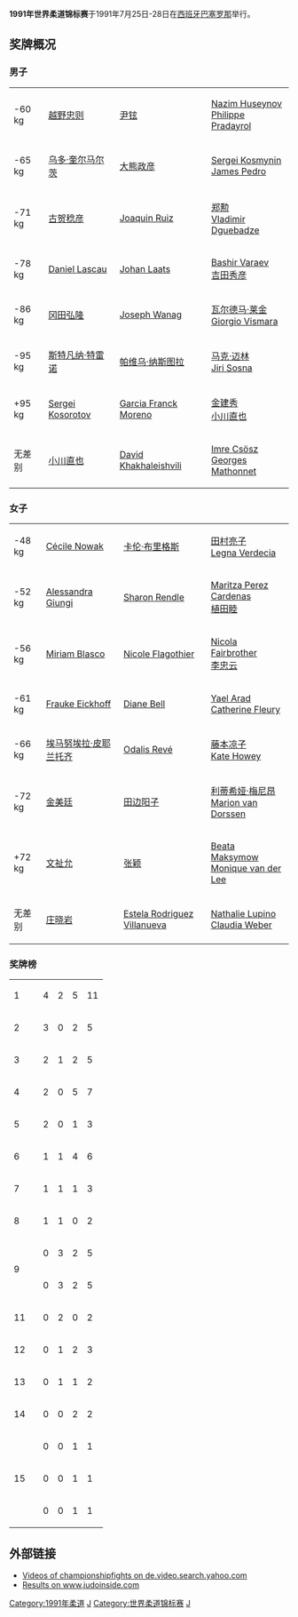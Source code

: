'''1991年世界柔道锦标赛'''于1991年7月25日-28日在[[西班牙|西班牙]][[巴塞罗那|巴塞罗那]]举行。

==奖牌概况==

===男子===
{| {{MedalistTable|type=项目}}
|-
|<nowiki>-60 kg</nowiki>
|{{flagicon|JPN}} [[越野忠则|越野忠则]]
|{{flagicon|KOR}} [[尹铉|尹铉]]
|{{flagicon|URS}} [[Nazim_Huseynov|Nazim Huseynov]] <br> {{flagicon|FRA}} [[Philippe_Pradayrol|Philippe Pradayrol]]
|-
|<nowiki>-65 kg</nowiki>
|{{flagicon|GER}} [[乌多·奎尔马尔茨|乌多·奎尔马尔茨]]
|{{flagicon|JPN}} [[大熊政彦|大熊政彦]]
|{{flagicon|URS}} [[Sergei_Kosmynin|Sergei Kosmynin]] <br> {{flagicon|USA}} [[James_Pedro|James Pedro]]
|-
|<nowiki>-71 kg</nowiki>
|{{flagicon|JPN}} [[古贺稔彦|古贺稔彦]]
|{{flagicon|ESP}} [[Joaquin_Ruiz|Joaquin Ruiz]]
|{{flagicon|KOR}} [[郑勲|郑勲]] <br> {{flagicon|URS}} [[Vladimir_Dguebadze|Vladimir Dguebadze]]
|-
|<nowiki>-78 kg</nowiki>
|{{flagicon|GER}} [[Daniel_Lascau|Daniel Lascau]]
|{{flagicon|BEL}} [[Johan_Laats|Johan Laats]]
|{{flagicon|URS}} [[Bashir_Varaev|Bashir Varaev]] <br> {{flagicon|JPN}} [[吉田秀彦|吉田秀彦]]
|-
|<nowiki>-86 kg</nowiki>
|{{flagicon|JPN}} [[冈田弘隆|冈田弘隆]]
|{{flagicon|USA}} [[Joseph_Wanag|Joseph Wanag]]
|{{flagicon|POL}} [[瓦尔德马·莱金|瓦尔德马·莱金]] <br> {{flagicon|ITA}} [[Giorgio_Vismara|Giorgio Vismara]]
|-
|<nowiki>-95 kg</nowiki>
|{{flagicon|FRA}} [[斯特凡纳·特雷诺|斯特凡纳·特雷诺]]
|{{flagicon|POL}} [[帕维乌·纳斯图拉|帕维乌·纳斯图拉]]
|{{flagicon|GER}} [[马克·迈林|马克·迈林]] <br> {{flagicon|CZE}} [[Jiri_Sosna|Jiri Sosna]]
|-
|<nowiki>+95 kg</nowiki>
|{{flagicon|URS}} [[Sergei_Kosorotov|Sergei Kosorotov]]
|{{flagicon|CUB}} [[Garcia_Franck_Moreno|Garcia Franck Moreno]]
|{{flagicon|KOR}} [[金建秀|金建秀]] <br> {{flagicon|JPN}} [[小川直也|小川直也]]
|-
|无差别
|{{flagicon|JPN}} [[小川直也|小川直也]]
|{{flagicon|URS}} [[David_Khakhaleishvili|David Khakhaleishvili]]
|{{flagicon|HUN}} [[Imre_Csösz|Imre Csösz]] <br> {{flagicon|FRA}} [[Georges_Mathonnet|Georges Mathonnet]]
|}

===女子===
{| {{MedalistTable|type=项目}}
|-
|<nowiki>-48 kg</nowiki>
|{{flagicon|FRA}} [[Cécile_Nowak|Cécile Nowak]]
|{{flagicon|GBR}} [[卡伦·布里格斯_(柔道运动员)|卡伦·布里格斯]]
|{{flagicon|JPN}} [[谷亮子|田村亮子]] <br> {{flagicon|CUB}} [[Legna_Verdecia|Legna Verdecia]]
|-
|<nowiki>-52 kg</nowiki>
|{{flagicon|ITA}} [[Alessandra_Giungi|Alessandra Giungi]]
|{{flagicon|GBR}} [[Sharon_Rendle|Sharon Rendle]]
|{{flagicon|CUB}} [[Maritza_Perez_Cardenas|Maritza Perez Cardenas]] <br> {{flagicon|JPN}} [[植田睦|植田睦]]
|-
|<nowiki>-56 kg</nowiki>
|{{flagicon|ESP}} [[Miriam_Blasco|Miriam Blasco]]
|{{flagicon|BEL}} [[Nicole_Flagothier|Nicole Flagothier]]
|{{flagicon|GBR}} [[Nicola_Fairbrother|Nicola Fairbrother]] <br> {{flagicon|CHN}} [[李忠云_(柔道运动员)|李忠云]]
|-
|<nowiki>-61 kg</nowiki>
|{{flagicon|GER}} [[Frauke_Eickhoff|Frauke Eickhoff]]
|{{flagicon|GBR}} [[Diane_Bell_(judoka)|Diane Bell]]
|{{flagicon|ISR}} [[Yael_Arad|Yael Arad]] <br> {{flagicon|FRA}} [[Catherine_Fleury|Catherine Fleury]]
|-
|<nowiki>-66 kg</nowiki>
|{{flagicon|ITA}} [[埃马努埃拉·皮耶兰托齐|埃马努埃拉·皮耶兰托齐]]
|{{flagicon|CUB}} [[Odalis_Revé|Odalis Revé]]
|{{flagicon|JPN}} [[渡边凉子|藤本凉子]] <br> {{flagicon|GBR}} [[Kate_Howey|Kate Howey]]
|-
|<nowiki>-72 kg</nowiki>
|{{flagicon|KOR}} [[金美廷|金美廷]]
|{{flagicon|JPN}} [[田边阳子|田边阳子]]
|{{flagicon|FRA}} [[利蒂希娅·梅尼昂|利蒂希娅·梅尼昂]] <br> {{flagicon|NED}} [[Marion_van_Dorssen|Marion van Dorssen]]
|-
|<nowiki>+72 kg</nowiki>
|{{flagicon|KOR}} [[文祉允|文祉允]]
|{{flagicon|CHN}} [[张颖_(柔道运动员)|张颖]]
|{{flagicon|POL}} [[Beata_Maksymow|Beata Maksymow]] <br> {{flagicon|NED}} [[Monique_van_der_Lee|Monique van der Lee]]
|-
|无差别
|{{flagicon|CHN}} [[庄晓岩|庄晓岩]]
|{{flagicon|CUB}} [[Estela_Rodriguez_Villanueva|Estela Rodriguez Villanueva]]
|{{flagicon|FRA}} [[Nathalie_Lupino|Nathalie Lupino]] <br> {{flagicon|GER}} [[Claudia_Weber|Claudia Weber]]
|}

===奖牌榜===
{| {{RankedMedalTable}}
|-
| 1 || align="left"|{{flagcountry|JPN}} || 4 || 2 || 5 || 11
|-
| 2 || align="left"|{{flagcountry|GER}} || 3 || 0 || 2 || 5
|-
| 3 || align="left"|{{flagcountry|KOR}} || 2 || 1 || 2 || 5
|-
| 4 || align="left"|{{flagcountry|FRA}} || 2 || 0 || 5 || 7
|-
| 5 || align="left"|{{flagcountry|ITA}} || 2 || 0 || 1 || 3
|-
| 6 || align="left"|{{flagcountry|URS}} || 1 || 1 || 4 || 6
|-
| 7 || align="left"|{{flagcountry|CHN}} || 1 || 1 || 1 || 3
|-
| 8 || align="left"|{{flagcountry|ESP}} || 1 || 1 || 0 || 2
|-
| rowspan=2| 9 || align="left"|{{flagcountry|GBR}} || 0 || 3 || 2 || 5
|-
| align="left"|{{flagcountry|CUB}} || 0 || 3 || 2 || 5
|-
| 11 || align="left"|{{flagcountry|BEL}} || 0 || 2 || 0 || 2
|-
| 12 || align="left"|{{flagcountry|POL}} || 0 || 1 || 2 || 3
|-
| 13 || align="left"|{{flagcountry|USA}} || 0 || 1 || 1 || 2
|-
| 14 || align="left"|{{flagcountry|NED}} || 0 || 0 || 2 || 2
|-
| rowspan=3| 15 || align="left"|{{flagcountry|ISR}} || 0 || 0 || 1 || 1
|-
| align="left"|{{flagcountry|HUN}} || 0 || 0 || 1 || 1
|-
| align="left"|{{flagcountry|CZE}} || 0 || 0 || 1 || 1
|}

==外部链接==
*[http://de.video.search.yahoo.com/search/video?p=1991+World+Judo+Championships&fr=ush-video&fr2=piv-web Videos of championshipfights on de.video.search.yahoo.com]{{Wayback|url=http://de.video.search.yahoo.com/search/video?p=1991+World+Judo+Championships&fr=ush-video&fr2=piv-web |date=20131216012011 }}
*[http://www.judoinside.com/event/view/15/ Results on www.judoinside.com]{{Wayback|url=http://www.judoinside.com/event/view/15/ |date=20160305002619 }}

{{WC Judo}}

[[Category:1991年柔道|Category:1991年柔道]]
[[Category:1991年西班牙体育|J]]
[[Category:世界柔道锦标赛|Category:世界柔道锦标赛]]
[[Category:西班牙举办的国际体育赛事|J]]